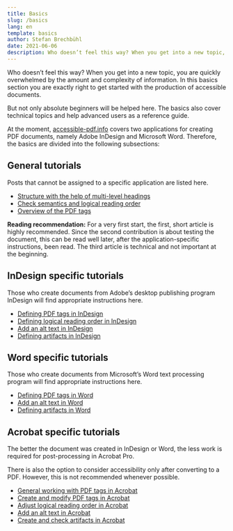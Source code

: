 ```yaml
---
title: Basics
slug: /basics
lang: en
template: basics
author: Stefan Brechbühl
date: 2021-06-06
description: Who doesn’t feel this way? When you get into a new topic, you are quickly overwhelmed by the amount and complexity of information. In this basics section you are exactly right to get started with the production of accessible documents.
---
```


Who doesn’t feel this way? When you get into a new topic, you are quickly overwhelmed by the amount and complexity of information. In this basics section you are exactly right to get started with the production of accessible documents.

But not only absolute beginners will be helped here. The basics also cover technical topics and help advanced users as a reference guide.

At the moment, [accessible-pdf.info](/) covers two applications for creating PDF documents, namely Adobe InDesign and Microsoft Word. Therefore, the basics are divided into the following subsections:

## General tutorials

Posts that cannot be assigned to a specific application are listed here.

- [Structure with the help of multi-level headings](/basics/general/structure-with-the-help-of-multi-level-headings)
- [Check semantics and logical reading order](/basics/general/check-semantics-and-logical-reading-order)
- [Overview of the PDF tags](/basics/general/overview-of-the-pdf-tags)

<NoteMessage>
  <strong>Reading recommendation:</strong> For a very first start, the first, short article is
  highly recommended. Since the second contribution is about testing the document, this can be read
  well later, after the application-specific instructions, been read. The third article is technical
  and not important at the beginning.
</NoteMessage>

## InDesign specific tutorials

Those who create documents from Adobe’s desktop publishing program InDesign will find appropriate instructions here.

- [Defining PDF tags in InDesign](/basics/indesign/defining-pdf-tags-in-indesign)
- [Defining logical reading order in InDesign](/basics/indesign/defining-logical-reading-order-in-indesign)
- [Add an alt text in InDesign](/basics/indesign/add-an-alt-text-in-indesign)
- [Defining artifacts in InDesign](/basics/indesign/defining-artifacts-in-indesign)

## Word specific tutorials

Those who create documents from Microsoft’s Word text processing program will find appropriate instructions here.

- [Defining PDF tags in Word](/basics/word/defining-pdf-tags-in-word)
- [Add an alt text in Word](/basics/word/add-an-alt-text-in-word)
- [Defining artifacts in Word](/basics/word/defining-artifacts-in-word)

## Acrobat specific tutorials

The better the document was created in InDesign or Word, the less work is required for post-processing in Acrobat Pro.

There is also the option to consider accessibility only after converting to a PDF. However, this is not recommended whenever possible.

- [General working with PDF tags in Acrobat](/basics/acrobat/general-working-with-pdf-tags-in-acrobat)
- [Create and modify PDF tags in Acrobat](/basics/acrobat/create-and-modify-pdf-tags-in-acrobat)
- [Adjust logical reading order in Acrobat](/basics/acrobat/adjust-logical-reading-order-in-acrobat)
- [Add an alt text in Acrobat](/basics/acrobat/add-an-alt-text-in-acrobat)
- [Create and check artifacts in Acrobat](/basics/acrobat/create-and-check-artifacts-in-acrobat)
